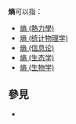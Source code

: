 '''熵'''可以指：
*[[熵_(熱力學)|熵 (熱力學)]]
*[[熵_(统计物理学)|熵 (统计物理学)]]
*[[熵_(信息论)|熵 (信息论)]]
*[[熵_(生态学)|熵 (生态学)]]
*[[熵_(生物学)|熵 (生物学)]]

== 參見 ==
* {{Lookfrom|熵}}

{{disambig|SH|cat=一字消歧義}}